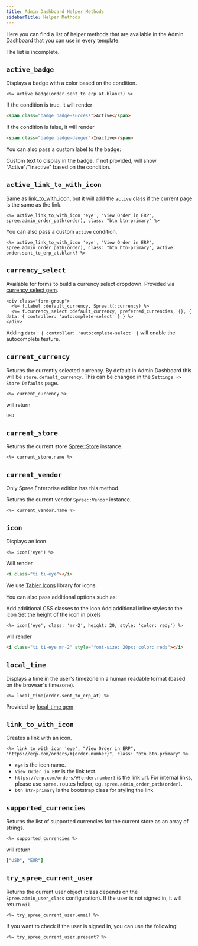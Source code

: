 ```yaml
---
title: Admin Dashboard Helper Methods
sidebarTitle: Helper Methods
---
```


Here you can find a list of helper methods that are available in the Admin Dashboard that you can use in every template.

<Warning>
The list is incomplete.
</Warning>

## `active_badge`

Displays a badge with a color based on the condition.

```erb
<%= active_badge(order.sent_to_erp_at.blank?) %>
```

If the condition is true, it will render

```html
<span class="badge badge-success">Active</span>
```

If the condition is false, it will render

```html
<span class="badge badge-danger">Inactive</span>
```

You can also pass a custom label to the badge:

<ParamField query="label" type="string">
  Custom text to display in the badge. If not provided, will show "Active"/"Inactive" based on the condition.
</ParamField>

## `active_link_to_with_icon`

Same as [link_to_with_icon](/developer/admin/helper-methods#link-to-with-icon), but it will add the `active` class if the current page is the same as the link.

```erb
<%= active_link_to_with_icon 'eye', "View Order in ERP", spree.admin_order_path(order), class: "btn btn-primary" %>
```

You can also pass a custom `active` condition.

```erb
<%= active_link_to_with_icon 'eye', "View Order in ERP", spree.admin_order_path(order), class: "btn btn-primary", active: order.sent_to_erp_at.blank? %>
```

## `currency_select`

Available for forms to build a currency select dropdown. Provided via [currency_select gem](https://github.com/braingourmets/currency_select).

```erb
<div class="form-group">
  <%= f.label :default_currency, Spree.t(:currency) %>
  <%= f.currency_select :default_currency, preferred_currencies, {}, { data: { controller: 'autocomplete-select' } } %>
</div>
```

Adding `data: { controller: 'autocomplete-select' }` will enable the autocomplete feature.

## `current_currency`

Returns the currently selected currency. By default in Admin Dashboard this will be `store.default_currency`. This can be changed in the `Settings -> Store Defaults` page.

```erb
<%= current_currency %>
```

will return

```
USD
```

## `current_store`

Returns the current store [Spree::Store](https://github.com/spree/spree/blob/master/core/app/models/spree/store.rb) instance.

```erb
<%= current_store.name %>
```

## `current_vendor`

<Info>
  Only Spree Enterprise edition has this method.
</Info>

Returns the current vendor `Spree::Vendor` instance.

```erb
<%= current_vendor.name %>
```

## `icon`

Displays an icon.

```erb
<%= icon('eye') %>
```

Will render

```html
<i class="ti ti-eye"></i>
```

We use [Tabler Icons](https://tabler.io/icons) library for icons.

You can also pass additional options such as:

<ParamField query="class" type="string">
  Add additional CSS classes to the icon
</ParamField>

<ParamField query="style" type="string">
  Add additional inline styles to the icon
</ParamField>

<ParamField query="height" type="integer">
  Set the height of the icon in pixels
</ParamField>

```erb
<%= icon('eye', class: 'mr-2', height: 20, style: 'color: red;') %>
```

will render

```html
<i class="ti ti-eye mr-2" style="font-size: 20px; color: red;"></i>
```

## `local_time`

Displays a time in the user's timezone in a human readable format (based on the browser's timezone).

```erb
<%= local_time(order.sent_to_erp_at) %>
```

Provided by [local_time gem](https://github.com/basecamp/local_time).

## `link_to_with_icon`

Creates a link with an icon.

```erb
<%= link_to_with_icon 'eye', "View Order in ERP", "https://erp.com/orders/#{order.number}", class: "btn btn-primary" %>
```

* `eye` is the icon name.
* `View Order in ERP` is the link text.
* `https://erp.com/orders/#{order.number}` is the link url. For internal links, please use `spree.` routes helper, eg. `spree.admin_order_path(order)`.
* `btn btn-primary` is the bootstrap class for styling the link

## `supported_currencies`

Returns the list of supported currencies for the current store as an array of strings.

```erb
<%= supported_currencies %>
```

will return

```ruby
["USD", "EUR"]
```

## `try_spree_current_user`

Returns the current user object (class depends on the `Spree.admin_user_class` configuration). If the user is not signed in, it will return `nil`.

```erb
<%= try_spree_current_user.email %>
```

If you want to check if the user is signed in, you can use the following:

```erb
<%= try_spree_current_user.present? %>
```